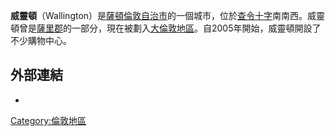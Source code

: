 {{infobox UK place
| country                  = 英格蘭
|static_image_name         = Holy Trinity church, Wallington - geograph.org.uk - 1221264.jpg   
|static_image_caption      = 威靈頓三位一體教堂
| map_type                 = Greater London
| region                   = 倫敦
| population               = 20,935
| official_name            = Wallington
| latitude                 = 51.3647
| longitude                = -0.1403
| os_grid_reference        = TQ294645
| london_borough           = Sutton
| post_town                = WALLINGTON
| postcode_area            = SM
| postcode_district        = SM6
| dial_code                = 020
| constituency_westminster = [[卡蘇頓和沃靈頓_(英國國會選區)|卡蘇頓和沃靈頓]]
}}
'''威靈頓'''（Wallington）是[[薩頓倫敦自治市|薩頓倫敦自治市]]的一個城市，位於[[查令十字|查令十字]]南南西{{convert|10.3|mi|km|1}}。威靈頓曾是[[薩里郡|薩里郡]]的一部分，現在被劃入[[大倫敦地區|大倫敦地區]]。自2005年開始，威靈頓開設了不少購物中心。

==外部連結==
*{{dmoz|Regional/Europe/United_Kingdom/England/London/Sutton/Wallington}}
[[Category:倫敦地區|Category:倫敦地區]]